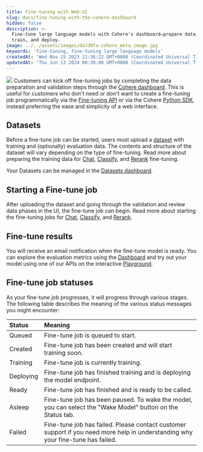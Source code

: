 ```yaml
---
title: Fine-tuning with Web-UI
slug: docs/fine-tuning-with-the-cohere-dashboard
hidden: false
description: >-
  Fine-tune large language models with Cohere's dashboard—prepare data, review,
  train, and deploy.
image: ../../assets/images/da7d0fa-cohere_meta_image.jpg
keywords: 'fine-tuning, fine-tuning large language models'
createdAt: 'Wed Nov 15 2023 21:36:22 GMT+0000 (Coordinated Universal Time)'
updatedAt: 'Thu Jun 13 2024 00:39:00 GMT+0000 (Coordinated Universal Time)'
---
```

![](../../assets/images/be2ccc8-image.png)
Customers can kick off fine-tuning jobs by completing the data preparation and validation steps through the [Cohere dashboard](http://dashboard.cohere.com/fine-tuning). This is useful for customers who don't need or don't want to create a fine-tuning job programmatically via the [Fine-tuning API](/reference/listfinetunedmodels) or via the Cohere [Python SDK](/docs/fine-tuning), instead preferring the ease and simplicity of a web interface.

## Datasets

Before a fine-tune job can be started, users must upload a [dataset](/docs/datasets) with training and (optionally) evaluation data. The contents and structure of the dataset will vary depending on the type of fine-tuning. Read more about preparing the training data for [Chat](/docs/chat-preparing-the-data), [Classify](/docs/classify-preparing-the-data), and [Rerank](/docs/rerank-preparing-the-data) fine-tuning.

Your Datasets can be managed in the [Datasets dashboard](https://dashboard.cohere.com/datasets).

## Starting a Fine-tune job

After uploading the dataset and going through the validation and review data phases in the UI, the fine-tune job can begin. Read more about starting the fine-tuning jobs for [Chat](/docs/chat-starting-the-training), [Classify](/docs/classify-starting-the-training), and [Rerank](/docs/rerank-starting-the-training).

## Fine-tune results

You will receive an email notification when the fine-tune model is ready. You can explore the evaluation metrics using the [Dashboard](http://dashboard.cohere.com/fine-tuning) and try out your model using one of our APIs on the interactive [Playground](https://dashboard.cohere.com/playground/).

## Fine-tune job statuses

As your fine-tune job progresses, it will progress through various stages. The following table describes the meaning of the various status messages you might encounter:

| Status    | Meaning                                                                                                                         |
| :-------- | :------------------------------------------------------------------------------------------------------------------------------ |
| Queued    | Fine-tune job is queued to start.                                                                                               |
| Created   | Fine-tune job has been created and will start training soon.                                                                    |
| Training  | Fine-tune job is currently training.                                                                                            |
| Deploying | Fine-tune job has finished training and is deploying the model endpoint.                                                        |
| Ready     | Fine-tune job has finished and is ready to be called.                                                                           |
| Asleep    | Fine-tune job has been paused. To wake the model, you can select the "Wake Model" button on the Status tab.                     |
| Failed    | Fine-tune job has failed. Please contact customer support if you need more help in understanding why your fine-tune has failed. |
